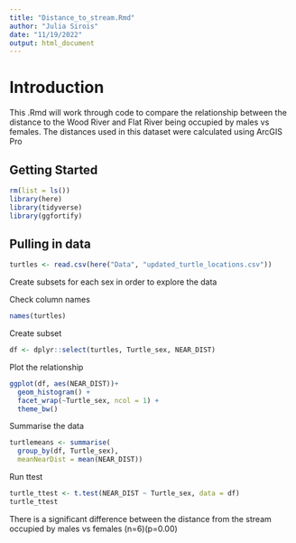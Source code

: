 ```yaml
---
title: "Distance_to_stream.Rmd"
author: "Julia Sirois"
date: "11/19/2022"
output: html_document
---
```


# Introduction
This .Rmd will work through code to compare the relationship between the distance to the Wood River and Flat River being occupied by males vs females. The distances used in this dataset were calculated using ArcGIS Pro

## Getting Started
```r
rm(list = ls())
library(here)
library(tidyverse)
library(ggfortify)
```

## Pulling in data
```r
turtles <- read.csv(here("Data", "updated_turtle_locations.csv"))
```

Create subsets for each sex in order to explore the data

Check column names
```r
names(turtles)
```

Create subset
```r
df <- dplyr::select(turtles, Turtle_sex, NEAR_DIST)
```


Plot the relationship
```r
ggplot(df, aes(NEAR_DIST))+
  geom_histogram() +
  facet_wrap(~Turtle_sex, ncol = 1) +
  theme_bw()
```

Summarise the data
```r
turtlemeans <- summarise(
  group_by(df, Turtle_sex),
  meanNearDist = mean(NEAR_DIST))
```

Run ttest
```r
turtle_ttest <- t.test(NEAR_DIST ~ Turtle_sex, data = df)
turtle_ttest
```
There is a significant difference between the distance from the stream occupied by males vs females (n=6)(p=0.00)
